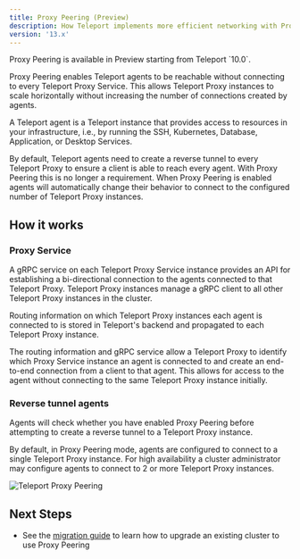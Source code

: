 ```yaml
---
title: Proxy Peering (Preview)
description: How Teleport implements more efficient networking with Proxy Peering.
version: '13.x'
---
```


<Accordion title="Version warning">
  Proxy Peering is available in Preview starting from Teleport `10.0`.
</Accordion>

Proxy Peering enables Teleport agents to be reachable without connecting to
every Teleport Proxy Service. This allows Teleport Proxy instances to scale
horizontally without increasing the number of connections created by agents.

<Tip>
  A Teleport agent is a Teleport instance that provides access to resources in your infrastructure, i.e., by running the SSH,
  Kubernetes, Database, Application, or Desktop Services.
</Tip>

By default, Teleport agents need to create a reverse tunnel to every Teleport Proxy
to ensure a client is able to reach every agent. With Proxy Peering this is no
longer a requirement. When Proxy Peering is enabled agents will automatically
change their behavior to connect to the configured number of Teleport Proxy
instances.

## How it works

### Proxy Service

A gRPC service on each Teleport Proxy Service instance provides an API for establishing a
bi-directional connection to the agents connected to that Teleport Proxy. Teleport
Proxy instances manage a gRPC client to all other Teleport Proxy instances in the
cluster.

Routing information on which Teleport Proxy instances each agent is connected to
is stored in Teleport's backend and propagated to each Teleport Proxy instance.

The routing information and gRPC service allow a Teleport Proxy to identify which
Proxy Service instance an agent is connected to and create an end-to-end connection
from a client to that agent. This allows for access to the agent without connecting
to the same Teleport Proxy instance initially.

### Reverse tunnel agents

Agents will check whether you have enabled Proxy Peering before
attempting to create a reverse tunnel to a Teleport Proxy instance.

By default, in Proxy Peering mode, agents are configured to connect to a single
Teleport Proxy instance. For high availability a cluster administrator may
configure agents to connect to 2 or more Teleport Proxy instances.

![Teleport Proxy Peering](/assets/proxy-peering@1.2x-3d3fb42551.svg)

## Next Steps

- See the [migration guide](/docs/ver/13.x/management/operations/proxy-peering) to learn how to upgrade an existing cluster to use
  Proxy Peering
